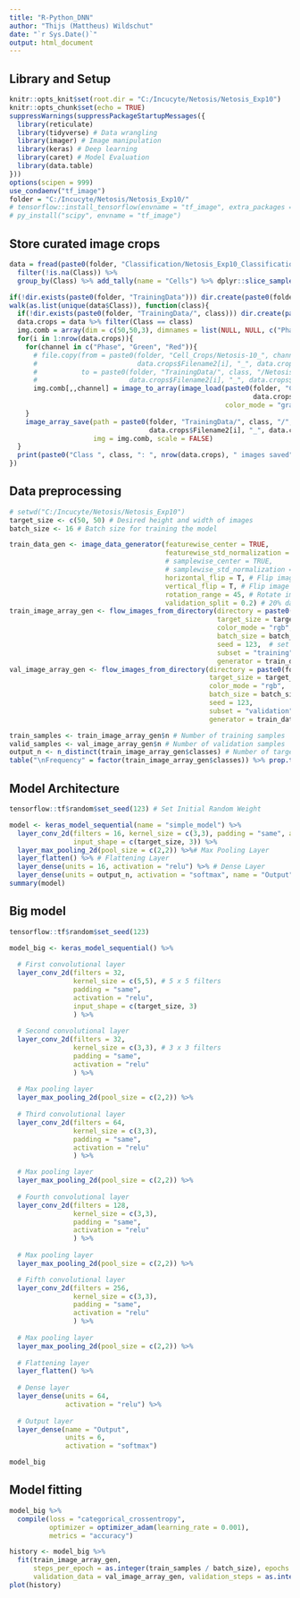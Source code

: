 ```yaml
---
title: "R-Python_DNN"
author: "Thijs (Mattheus) Wildschut"
date: "`r Sys.Date()`"
output: html_document
---
```


## Library and Setup
```r
knitr::opts_knit$set(root.dir = "C:/Incucyte/Netosis/Netosis_Exp10")
knitr::opts_chunk$set(echo = TRUE)
suppressWarnings(suppressPackageStartupMessages({
  library(reticulate)
  library(tidyverse) # Data wrangling
  library(imager) # Image manipulation
  library(keras) # Deep learning
  library(caret) # Model Evaluation
  library(data.table)
}))
options(scipen = 999)
use_condaenv("tf_image")
folder = "C:/Incucyte/Netosis/Netosis_Exp10/"
# tensorflow::install_tensorflow(envname = "tf_image", extra_packages = "pillow")
# py_install("scipy", envname = "tf_image")

```

## Store curated image crops
```r
data = fread(paste0(folder, "Classification/Netosis_Exp10_Classification_2023-08-07_09-54-14.csv")) %>%
  filter(!is.na(Class)) %>%
  group_by(Class) %>% add_tally(name = "Cells") %>% dplyr::slice_sample(n = min(.$Cells[.$Class != "NoCell"]))

if(!dir.exists(paste0(folder, "TrainingData"))) dir.create(paste0(folder, "TrainingData"))
walk(as.list(unique(data$Class)), function(class){
  if(!dir.exists(paste0(folder, "TrainingData/", class))) dir.create(paste0(folder, "TrainingData/", class))
  data.crops = data %>% filter(Class == class)
  img.comb = array(dim = c(50,50,3), dimnames = list(NULL, NULL, c("Phase", "Green", "Red")))
  for(i in 1:nrow(data.crops)){
    for(channel in c("Phase", "Green", "Red")){
      # file.copy(from = paste0(folder, "Cell_Crops/Netosis-10_", channel, "_", 
      #                         data.crops$Filename2[i], "_", data.crops$ObjectNumber[i], ".tif"),
      #           to = paste0(folder, "TrainingData/", class, "/Netosis-10_", channel, "_", 
      #                       data.crops$Filename2[i], "_", data.crops$ObjectNumber[i], ".tif"))
      img.comb[,,channel] = image_to_array(image_load(paste0(folder, "Cell_Crops/Netosis-10_", channel, "_", 
                                                             data.crops$Filename2[i], "_", data.crops$ObjectNumber[i], ".tif"),
                                                      color_mode = "grayscale"))
    }
    image_array_save(path = paste0(folder, "TrainingData/", class, "/", 
                                   data.crops$Filename2[i], "_", data.crops$ObjectNumber[i], "-", class, "_", i, ".tif"), 
                     img = img.comb, scale = FALSE)
  }
  print(paste0("Class ", class, ": ", nrow(data.crops), " images saved"))
})

```

<!-- ## Load seperate channel images into single array -->
<!-- ```{r Channels} -->
<!-- img = image_load("C:/Incucyte/Netosis/Netosis_Exp10/TrainingData/Adherent/Netosis-10_Red_C1_2_00d02h00m_114.tif", -->
<!--                  color_mode = "grayscale") -->
<!-- img = image_load(paste0(folder, "MergedData/", class, "/Trial", i, ".tif"), color_mode = "grayscale") -->
<!-- y <- image_to_array(img) -->
<!-- x[,,3] -->
<!-- y[,,2] -->
<!-- y = abind::abind(x, x, along = 3) -->

<!-- ``` -->

## Data preprocessing
```r
# setwd("C:/Incucyte/Netosis/Netosis_Exp10")
target_size <- c(50, 50) # Desired height and width of images
batch_size <- 16 # Batch size for training the model

train_data_gen <- image_data_generator(featurewise_center = TRUE,
                                       featurewise_std_normalization = TRUE,
                                       # samplewise_center = TRUE,
                                       # samplewise_std_normalization = TRUE,
                                       horizontal_flip = T, # Flip image horizontally
                                       vertical_flip = T, # Flip image vertically
                                       rotation_range = 45, # Rotate image from 0 to 45 degrees
                                       validation_split = 0.2) # 20% data as validation data
train_image_array_gen <- flow_images_from_directory(directory = paste0(folder, "Trainingdata/"), # Data folder
                                                    target_size = target_size, # target of the image dimension
                                                    color_mode = "rgb", # use RGB color
                                                    batch_size = batch_size , 
                                                    seed = 123,  # set random seed
                                                    subset = "training", # declare that this is training data
                                                    generator = train_data_gen)
val_image_array_gen <- flow_images_from_directory(directory = paste0(folder, "Trainingdata/"),
                                                  target_size = target_size, 
                                                  color_mode = "rgb", 
                                                  batch_size = batch_size ,
                                                  seed = 123,
                                                  subset = "validation", # declare that this is validation data
                                                  generator = train_data_gen)

train_samples <- train_image_array_gen$n # Number of training samples
valid_samples <- val_image_array_gen$n # Number of validation samples
output_n <- n_distinct(train_image_array_gen$classes) # Number of target classes/categories
table("\nFrequency" = factor(train_image_array_gen$classes)) %>% prop.table() # Get the class proportion

```

## Model Architecture
```r
tensorflow::tf$random$set_seed(123) # Set Initial Random Weight

model <- keras_model_sequential(name = "simple_model") %>% 
  layer_conv_2d(filters = 16, kernel_size = c(3,3), padding = "same", activation = "relu",  # Convolution Layer
                input_shape = c(target_size, 3)) %>% 
  layer_max_pooling_2d(pool_size = c(2,2)) %>%# Max Pooling Layer
  layer_flatten() %>% # Flattening Layer
  layer_dense(units = 16, activation = "relu") %>% # Dense Layer
  layer_dense(units = output_n, activation = "softmax", name = "Output") # Output Layer
summary(model)
```
## Big model
```r
tensorflow::tf$random$set_seed(123)

model_big <- keras_model_sequential() %>% 
  
  # First convolutional layer
  layer_conv_2d(filters = 32,
                kernel_size = c(5,5), # 5 x 5 filters
                padding = "same",
                activation = "relu",
                input_shape = c(target_size, 3)
                ) %>% 
  
  # Second convolutional layer
  layer_conv_2d(filters = 32,
                kernel_size = c(3,3), # 3 x 3 filters
                padding = "same",
                activation = "relu"
                ) %>% 
  
  # Max pooling layer
  layer_max_pooling_2d(pool_size = c(2,2)) %>% 
  
  # Third convolutional layer
  layer_conv_2d(filters = 64,
                kernel_size = c(3,3),
                padding = "same",
                activation = "relu"
                ) %>% 

  # Max pooling layer
  layer_max_pooling_2d(pool_size = c(2,2)) %>% 
  
  # Fourth convolutional layer
  layer_conv_2d(filters = 128,
                kernel_size = c(3,3),
                padding = "same",
                activation = "relu"
                ) %>% 
  
  # Max pooling layer
  layer_max_pooling_2d(pool_size = c(2,2)) %>% 

  # Fifth convolutional layer
  layer_conv_2d(filters = 256,
                kernel_size = c(3,3),
                padding = "same",
                activation = "relu"
                ) %>% 
  
  # Max pooling layer
  layer_max_pooling_2d(pool_size = c(2,2)) %>% 
  
  # Flattening layer
  layer_flatten() %>% 
  
  # Dense layer
  layer_dense(units = 64,
              activation = "relu") %>% 
  
  # Output layer
  layer_dense(name = "Output",
              units = 6, 
              activation = "softmax")

model_big

```

## Model fitting
```r
model_big %>% 
  compile(loss = "categorical_crossentropy",
          optimizer = optimizer_adam(learning_rate = 0.001),
          metrics = "accuracy")

history <- model_big %>% 
  fit(train_image_array_gen, 
      steps_per_epoch = as.integer(train_samples / batch_size), epochs = 1000, 
      validation_data = val_image_array_gen, validation_steps = as.integer(valid_samples / batch_size))
plot(history)

```

